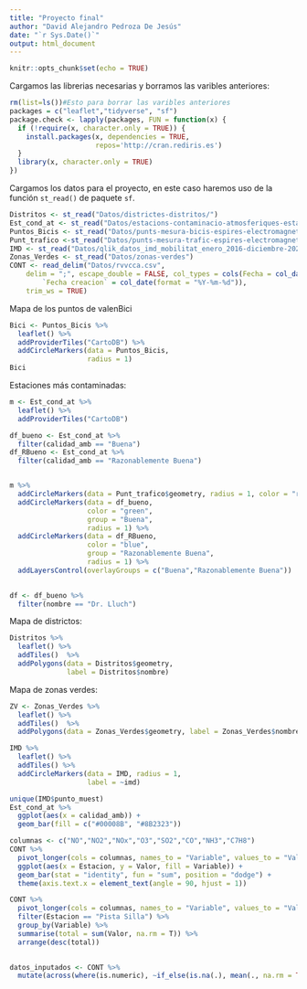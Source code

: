 ```yaml
---
title: "Proyecto final"
author: "David Alejandro Pedroza De Jesús"
date: "`r Sys.Date()`"
output: html_document
---
```


```r
knitr::opts_chunk$set(echo = TRUE)
```


Cargamos las librerias necesarias y borramos las varibles anteriores:

```r
rm(list=ls())#Esto para borrar las varibles anteriores
packages = c("leaflet","tidyverse", "sf")
package.check <- lapply(packages, FUN = function(x) {
  if (!require(x, character.only = TRUE)) {
    install.packages(x, dependencies = TRUE,
                     repos='http://cran.rediris.es')
  }
  library(x, character.only = TRUE)
})
```

Cargamos los datos para el proyecto, en este caso haremos uso de la función `st_read()` de paquete `sf`.

```r
Distritos <- st_read("Datos/districtes-distritos/") 
Est_cond_at <- st_read("Datos/estacions-contaminacio-atmosferiques-estaciones-contaminacion-atmosfericas/")
Puntos_Bicis <- st_read("Datos/punts-mesura-bicis-espires-electromagnetiques-puntos-medida-bicis-espiras-electr/")
Punt_trafico <-st_read("Datos/punts-mesura-trafic-espires-electromagnetiques-puntos-medida-trafico-espiras-ele")
IMD <- st_read("Datos/qlik_datos_imd_mobilitat_enero_2016-diciembre-2022_coord")
Zonas_Verdes <- st_read("Datos/zonas-verdes")
CONT <- read_delim("Datos/rvvcca.csv", 
    delim = ";", escape_double = FALSE, col_types = cols(Fecha = col_date(format = "%Y-%m-%d"), 
        `Fecha creacion` = col_date(format = "%Y-%m-%d")), 
    trim_ws = TRUE)
```

Mapa de los puntos de valenBici

```r
Bici <- Puntos_Bicis %>%
  leaflet() %>%
  addProviderTiles("CartoDB") %>%
  addCircleMarkers(data = Puntos_Bicis,
                   radius = 1)
Bici
```

Estaciones más contaminadas:

```r

m <- Est_cond_at %>%
  leaflet() %>%  
  addProviderTiles("CartoDB") 

df_bueno <- Est_cond_at %>%
  filter(calidad_amb == "Buena")
df_RBueno <- Est_cond_at %>%
  filter(calidad_amb == "Razonablemente Buena")


m %>%
  addCircleMarkers(data = Punt_trafico$geometry, radius = 1, color = "red") %>%
  addCircleMarkers(data = df_bueno,
                   color = "green",
                   group = "Buena",
                   radius = 1) %>%
  addCircleMarkers(data = df_RBueno,
                   color = "blue",
                   group = "Razonablemente Buena",
                   radius = 1) %>%
  addLayersControl(overlayGroups = c("Buena","Razonablemente Buena"))
  

```
```r
df <- df_bueno %>%
  filter(nombre == "Dr. Lluch") 
```

Mapa de districtos: 

```r
Distritos %>%
  leaflet() %>%
  addTiles()  %>%  
  addPolygons(data = Distritos$geometry, 
              label = Distritos$nombre)
```

Mapa de zonas verdes:

```r
ZV <- Zonas_Verdes %>%
  leaflet() %>%
  addTiles()  %>%  
  addPolygons(data = Zonas_Verdes$geometry, label = Zonas_Verdes$nombre)
```


```r
IMD %>%
  leaflet() %>% 
  addTiles() %>%
  addCircleMarkers(data = IMD, radius = 1, 
                   label = ~imd)
```

```r
unique(IMD$punto_muest)
Est_cond_at %>% 
  ggplot(aes(x = calidad_amb)) +
  geom_bar(fill = c("#00008B", "#8B2323"))
```


```r
columnas <- c("NO","NO2","NOx","O3","SO2","CO","NH3","C7H8")
CONT %>%
  pivot_longer(cols = columnas, names_to = "Variable", values_to = "Valor" ) %>%
  ggplot(aes(x = Estacion, y = Valor, fill = Variable)) +
  geom_bar(stat = "identity", fun = "sum", position = "dodge") +
  theme(axis.text.x = element_text(angle = 90, hjust = 1))
```

```r
CONT %>%
  pivot_longer(cols = columnas, names_to = "Variable", values_to = "Valor" ) %>% 
  filter(Estacion == "Pista Silla") %>%
  group_by(Variable) %>%
  summarise(total = sum(Valor, na.rm = T)) %>%
  arrange(desc(total))
  
```

```r
datos_inputados <- CONT %>%
  mutate(across(where(is.numeric), ~if_else(is.na(.), mean(., na.rm = TRUE), .)))

```







